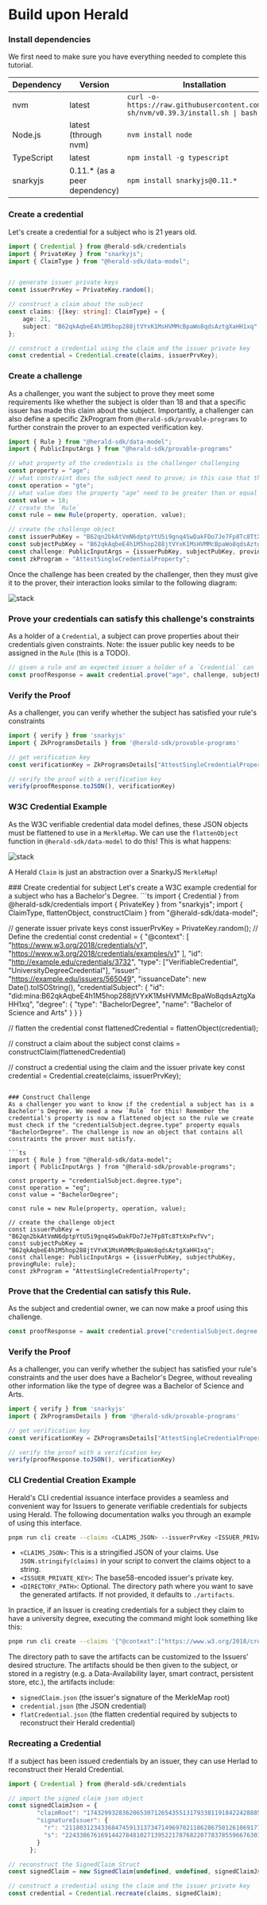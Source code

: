 
# Build upon Herald

<Steps>

### Install dependencies

We first need to make sure you have everything needed to complete this tutorial.

| Dependency  |  Version | Installation |
|---|---|---|
| nvm  | latest  | `curl -o- https://raw.githubusercontent.com/nvm-sh/nvm/v0.39.3/install.sh \| bash` |
| Node.js | latest (through nvm) | `nvm install node` |
| TypeScript | latest | `npm install -g typescript` |
| snarkyjs | 0.11.* (as a peer dependency) | `npm install snarkyjs@0.11.*` |

### Create a credential
Let's create a credential for a subject who is 21 years old.
```ts
import { Credential } from @herald-sdk/credentials
import { PrivateKey } from "snarkyjs";
import { ClaimType } from "@herald-sdk/data-model";


// generate issuer private keys
const issuerPrvKey = PrivateKey.random();

// construct a claim about the subject
const claims: {[key: string]: ClaimType} = {
    age: 21, 
    subject: "B62qkAqbeE4h1M5hop288jtVYxK1MsHVMMcBpaWo8qdsAztgXaHH1xq"
};

// construct a credential using the claim and the issuer private key
const credential = Credential.create(claims, issuerPrvKey);
```

### Create a challenge
As a challenger, you want the subject to prove they meet some requirements like whether the subject is older than 18 and that a specific issuer has made this claim about the subject. Importantly, a challenger can also define a specific ZkProgram from `@herald-sdk/provable-programs` to further constrain the prover to an expected verification key.
```ts
import { Rule } from "@herald-sdk/data-model";
import { PublicInputArgs } from "@herald-sdk/provable-programs"

// what property of the credentials is the challenger challenging
const property = "age";
// what constraint does the subject need to prove; in this case that the "age" is greater than or equal to `value`
const operation = "gte";
// what value does the property "age" need to be greater than or equal to
const value = 18;
// create the `Rule`
const rule = new Rule(property, operation, value);

// create the challenge object
const issuerPubKey = "B62qn2bkAtVmN6dptpYtU5i9gnq4SwDakFDo7Je7Fp8Tc8TtXnPxfVv";
const subjectPubKey = "B62qkAqbeE4h1M5hop288jtVYxK1MsHVMMcBpaWo8qdsAztgXaHH1xq";
const challenge: PublicInputArgs = {issuerPubKey, subjectPubKey, provingRule: rule};
const zkProgram = "AttestSingleCredentialProperty";
```

Once the challenge has been created by the challenger, then they must give it to the prover, their interaction looks similar to the following diagram:

![stack](../static/img/challenger_subject_interaction.png)


### Prove your credentials can satisfy this challenge's constraints
As a holder of a `Credential`, a subject can prove properties about their credentials given constraints. Note: the issuer public key needs to be assigned in the `Rule` (this is a TODO).
```ts
// given a rule and an expected issuer a holder of a `Credential` can `prove` properties of their credential
const proofResponse = await credential.prove("age", challenge, subjectPrvKey, zkProgram);
```

### Verify the Proof
As a challenger, you can verify whether the subject has satisfied your rule's constraints
```ts
import { verify } from 'snarkyjs'
import { ZkProgramsDetails } from '@herald-sdk/provable-programs'

// get verification key
const verificationKey = ZkProgramsDetails["AttestSingleCredentialProperty"].verificationKey

// verify the proof with a verification key
verify(proofResponse.toJSON(), verificationKey)
```
</Steps>

### W3C Credential Example
As the W3C verifiable credential data model defines, these JSON objects must be flattened to use in a `MerkleMap`. We can use the `flattenObject` function in `@herald-sdk/data-model` to do this! This is what happens:

![stack](../static/img/credential_conversion.png)

A Herald `Claim` is just an abstraction over a SnarkyJS `MerkleMap`!

<Steps>
### Create credential for subject
Let's create a W3C example credential for a subject who has a Bachelor's Degree.
```ts
import { Credential } from @herald-sdk/credentials
import { PrivateKey } from "snarkyjs";
import { ClaimType, flattenObject, constructClaim } from "@herald-sdk/data-model";


// generate issuer private keys
const issuerPrvKey = PrivateKey.random();
// Define the credential
const credential = {
    "@context": [
        "https://www.w3.org/2018/credentials/v1",
        "https://www.w3.org/2018/credentials/examples/v1"
    ],
    "id": "http://example.edu/credentials/3732",
    "type": ["VerifiableCredential", "UniversityDegreeCredential"],
    "issuer": "https://example.edu/issuers/565049",
    "issuanceDate": new Date().toISOString(),
    "credentialSubject": {
        "id": "did:mina:B62qkAqbeE4h1M5hop288jtVYxK1MsHVMMcBpaWo8qdsAztgXaHH1xq",
        "degree": {
            "type": "BachelorDegree",
            "name": "Bachelor of Science and Arts"
        }
    }
}

// flatten the credential
const flattenedCredential = flattenObject(credential);

// construct a claim about the subject
const claims = constructClaim(flattenedCredential)

// construct a credential using the claim and the issuer private key
const credential = Credential.create(claims, issuerPrvKey);
```

### Construct Challenge
As a challenger you want to know if the credential a subject has is a Bachelor's Degree. We need a new `Rule` for this! Remember the credential's property is now a flattened object so the rule we create must check if the "credentialSubject.degree.type" property equals "BachelorDegree". The challenge is now an object that contains all constraints the prover must satisfy.

```ts
import { Rule } from "@herald-sdk/data-model";
import { PublicInputArgs } from "@herald-sdk/provable-programs";

const property = "credentialSubject.degree.type";
const operation = "eq";
const value = "BachelorDegree";

const rule = new Rule(property, operation, value);

// create the challenge object
const issuerPubKey = "B62qn2bkAtVmN6dptpYtU5i9gnq4SwDakFDo7Je7Fp8Tc8TtXnPxfVv";
const subjectPubKey = "B62qkAqbeE4h1M5hop288jtVYxK1MsHVMMcBpaWo8qdsAztgXaHH1xq";
const challenge: PublicInputArgs = {issuerPubKey, subjectPubKey, provingRule: rule};
const zkProgram = "AttestSingleCredentialProperty";
```

### Prove that the Credential can satisfy this Rule.
As the subject and credential owner, we can now make a proof using this challenge.
```ts
const proofResponse = await credential.prove("credentialSubject.degree.type", challenge, subjectPrvKey, zkProgram);
```

### Verify the Proof
As a challenger, you can verify whether the subject has satisfied your rule's constraints and the user does have a Bachelor's Degree, without revealing other information like the type of degree was a Bachelor of Science and Arts.
```ts
import { verify } from 'snarkyjs'
import { ZkProgramsDetails } from '@herald-sdk/provable-programs'

// get verification key
const verificationKey = ZkProgramsDetails["AttestSingleCredentialProperty"].verificationKey

// verify the proof with a verification key
verify(proofResponse.toJSON(), verificationKey)
```
</Steps>

### CLI Credential Creation Example

Herald's CLI credential issuance interface provides a seamless and convenient way for Issuers to generate verifiable credentials for subjects using Herald. The following documentation walks you through an example of using this interface.

```bash
pnpm run cli create --claims <CLAIMS_JSON> --issuerPrvKey <ISSUER_PRIVATE_KEY> --save <DIRECTORY_PATH>
```

- `<CLAIMS_JSON>`: This is a stringified JSON of your claims. Use `JSON.stringify(claims)` in your script to convert the claims object to a string.
- `<ISSUER_PRIVATE_KEY>`: The base58-encoded issuer's private key.
- `<DIRECTORY_PATH>`: Optional. The directory path where you want to save the generated artifacts. If not provided, it defaults to `./artifacts`.

In practice, if an Issuer is creating credentials for a subject they claim to have a university degree, executing the command might look something like this:

```bash
pnpm run cli create --claims '{"@context":["https://www.w3.org/2018/credentials/v1", "https://www.w3.org/2018/credentials/examples/v1"],...}' --issuerPrvKey EKE1nNTCEikFG6pn1NxqqN1TNjQXNrSZmMj6YSC9TefD7bJbGL15 --save ./artifacts/B62qk.../UniversityDegree
```

The directory path to save the artifacts can be customized to the Issuers' desired structure. The artifacts should be then given to the subject, or stored in a registry (e.g. a Data-Availability layer, smart contract, persistent store, etc.), the artifacts include:
- `signedClaim.json` (the issuer's signature of the MerkleMap root)
- `credential.json` (the JSON credential)
- `flatCredential.json` (the flatten credential required by subjects to reconstruct their Herald credential)  

### Recreating a Credential

If a subject has been issued credentials by an issuer, they can use Herlad to reconstruct their Herald Credential.

```ts
import { Credential } from @herald-sdk/credentials

// import the signed claim json object
const signedClaimJson = {
        "claimRoot": "17432993283620653071265435513179338119184224288853623637901748948712012685273",
        "signatureIssuer": {
          "r": "21180312343368474591313734714969702118628675012610691774369339245240369832750",
          "s": "22433867616914427848102713952217876822077837855966763038377768324812887427287"
        }
      };

// reconstruct the SignedClaim Struct
const signedClaim = new SignedClaim(undefined, undefined, signedClaimJson);

// construct a credential using the claim and the issuer private key
const credential = Credential.recreate(claims, signedClaim);
```